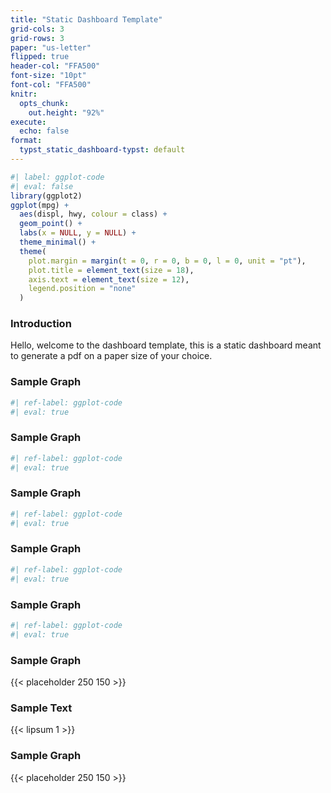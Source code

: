 ```yaml
---
title: "Static Dashboard Template"
grid-cols: 3
grid-rows: 3
paper: "us-letter"
flipped: true
header-col: "FFA500"
font-size: "10pt"
font-col: "FFA500"
knitr:
  opts_chunk:
    out.height: "92%"
execute:
  echo: false
format:
  typst_static_dashboard-typst: default
---
```


```r
#| label: ggplot-code
#| eval: false
library(ggplot2)
ggplot(mpg) +
  aes(displ, hwy, colour = class) +
  geom_point() +
  labs(x = NULL, y = NULL) +
  theme_minimal() +
  theme(
    plot.margin = margin(t = 0, r = 0, b = 0, l = 0, unit = "pt"),
    plot.title = element_text(size = 18),
    axis.text = element_text(size = 12),
    legend.position = "none"
  )
```


:::: {.dashgrid}
::: {.dashcell}
### Introduction
Hello, welcome to the dashboard template, this is a static dashboard meant to generate a pdf on a paper size of your choice.
:::

::: {.dashcell}
### Sample Graph

```r
#| ref-label: ggplot-code
#| eval: true
```

:::

::: {.dashcell}
### Sample Graph

```r
#| ref-label: ggplot-code
#| eval: true
```
:::

::: {.dashcell}
### Sample Graph

```r
#| ref-label: ggplot-code
#| eval: true
```
:::

::: {.dashcell}
### Sample Graph

```r
#| ref-label: ggplot-code
#| eval: true
```
:::

::: {.dashcell}
### Sample Graph

```r
#| ref-label: ggplot-code
#| eval: true
```
:::

::: {.dashcell}
### Sample Graph

{{< placeholder 250 150 >}}
:::

::: {.dashcell}
### Sample Text

{{< lipsum 1 >}}
:::

::: {.dashcell}
### Sample Graph

{{< placeholder 250 150 >}}
:::
::::
